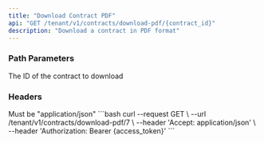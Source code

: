 ```yaml
---
title: "Download Contract PDF"
api: "GET /tenant/v1/contracts/download-pdf/{contract_id}"
description: "Download a contract in PDF format"
---
```


### Path Parameters

<ParamField path="contract_id" type="integer" required>
  The ID of the contract to download
</ParamField>

### Headers

<ParamField header="Accept" type="string" required>
  Must be "application/json"
</ParamField>

<RequestExample>
```bash
curl --request GET \
  --url /tenant/v1/contracts/download-pdf/7 \
  --header 'Accept: application/json' \
  --header 'Authorization: Bearer {access_token}'
```
</RequestExample> 